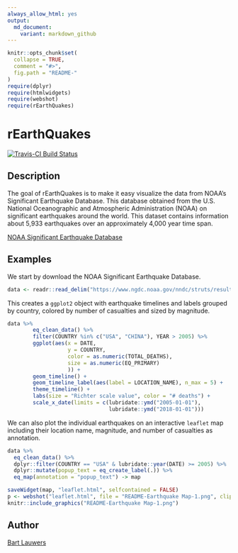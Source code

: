 ```yaml
---
always_allow_html: yes
output:
  md_document:
    variant: markdown_github
---
```


<!-- README.md is generated from README.Rmd. Please edit that file -->

```r
knitr::opts_chunk$set(
  collapse = TRUE,
  comment = "#>",
  fig.path = "README-"
)
require(dplyr)
require(htmlwidgets)
require(webshot)
require(rEarthQuakes)
```

# rEarthQuakes

[![Travis-CI Build Status](https://travis-ci.org/blauwers/rEarthQuakes?branch=master)](https://travis-ci.org/blauwers/rEathhQuakes)

## Description

The goal of rEarthQuakes is to make it easy visualize the data from NOAA's Significant Earthquake Database. This database obtained from the U.S. National Oceanographic and Atmospheric Administration (NOAA) on significant earthquakes around the world. This dataset contains information about 5,933 earthquakes over an approximately 4,000 year time span.

[NOAA Significant Earthquake Database](https://www.ngdc.noaa.gov/nndc/struts/form?t=101650&s=1&d=1)

## Examples

We start by download the NOAA Significant Earthquake Database.

```r
data <- readr::read_delim("https://www.ngdc.noaa.gov/nndc/struts/results?type_0=Exact&query_0=$ID&t=101650&s=13&d=189&dfn=signif.txt", delim = "\t")
```


This creates a `ggplot2` object with earthquake timelines and labels grouped by country, colored by number of casualties and sized by magnitude. 

```r
data %>%
        eq_clean_data() %>%
        filter(COUNTRY %in% c("USA", "CHINA"), YEAR > 2005) %>%
        ggplot(aes(x = DATE,
                   y = COUNTRY,
                   color = as.numeric(TOTAL_DEATHS),
                   size = as.numeric(EQ_PRIMARY)
                   )) +
        geom_timeline() +
        geom_timeline_label(aes(label = LOCATION_NAME), n_max = 5) +
        theme_timeline() +
        labs(size = "Richter scale value", color = "# deaths") + 
        scale_x_date(limits = c(lubridate::ymd("2005-01-01"), 
                                lubridate::ymd("2018-01-01")))
```

We can also plot the individual earthquakes on an interactive `leaflet` map including their location name, magnitude, and number of casualties as annotation.

```r
data %>% 
  eq_clean_data() %>% 
  dplyr::filter(COUNTRY == "USA" & lubridate::year(DATE) >= 2005) %>% 
  dplyr::mutate(popup_text = eq_create_label(.)) %>% 
  eq_map(annotation = "popup_text") -> map
```

```r
saveWidget(map, "leaflet.html", selfcontained = FALSE)
p <- webshot("leaflet.html", file = "README-Earthquake Map-1.png", cliprect = "viewport")
knitr::include_graphics("README-Earthquake Map-1.png")
```

## Author

[Bart Lauwers](https://github.com/blauwers)
